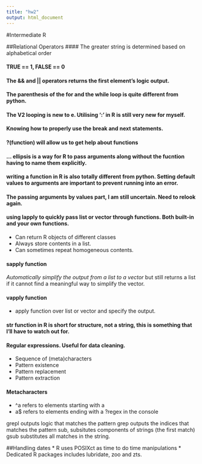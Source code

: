 ```yaml
---
title: "hw2"
output: html_document
---
```


#Intermediate R

##Relational Operators
#### The greater string is determined based on alphabetical order


#### TRUE == 1, FALSE == 0

#### The && and || operators returns the first element's logic output. 

#### The parenthesis of the for and the while loop is quite different from python. 

#### The V2 looping is new to e. Utilising ':' in R is still very new for myself. 

#### Knowing how to properly use the break and next statements.

#### ?(function) will allow us to get help about functions

#### ... ellipsis is a way for R to pass arguments along without the fucntion having to name them explicitly. 

#### writing a function in R is also totally different from python. Setting default values to arguments are important to prevent running into an error. 

#### The passing arguments by values part, I am still uncertain. Need to relook again. 

#### using lapply to quickly pass list or vector through functions. Both built-in and your own functions. 
* Can return R objects of different classes
* Always store contents in a list.
* Can sometimes repeat homogeneous contents. 

#### sapply function
*Automatically simplify the output from a list to a vector
* but still returns a list if it cannot find a meaningful way to simplify the vector.

#### vapply function
* apply function over list or vector and specify the output. 

#### str function in R is short for structure, not a string, this is something that I'll have to watch out for. 

#### Regular expressions. Useful for data cleaning.

* Sequence of (meta)characters
* Pattern existence
* Pattern replacement
* Pattern extraction

#### Metacharacters
* ^a refers to elements starting with a
* a$ refers to elements ending with a 
?regex in the console

grepl outputs logic that matches the pattern
grep outputs the indices that matches the pattern
sub, subsitutes components of strings (the first match)
gsub substitutes all matches in the string. 

##Handling dates
* R uses POSIXct as time to do time manipulations
* Dedicated R packages includes lubridate, zoo and zts.
